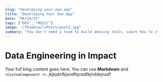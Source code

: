 ```yaml
---
slug: "developing-your-own-app"
title: "Developing Your Own App"
date: "06/20/25"
tags: ["DEV", "MUSIC"]
image: "/thumbnailsPosts/post3.jpg"
summary: "You don't need a team to build amazing tools. Learn how to start small."
---
```


# Data Engineering in Impact

Your full blog content goes here. You can use **Markdown** and `<CustomComponent />`.
jkjkjdnfkjsndfkjnsdfkjndskjnsdf